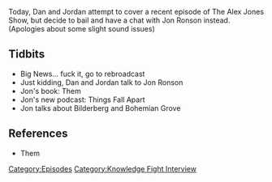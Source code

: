 {{DEFAULTSORT:
    #_EPISODE_0615:November 8, 2021?
}}{{Episode
    | title           = November 8, 2021?
    | caption         = [https://knowledgefight.libsyn.com/615-november-8-2021 Listen to this episode on Libsyn]
    | episodeNumber   = 615
    | length          = 01:38:25
    | airDate         = November 10, 2021
    | coverageDate    = November 8, 2021
    | episodeType     = [[:Category:Knowledge Fight Interview|Knowledge Fight Interview]]
    | appearance      = [[Jon Ronson]]
    | previousEpisode = [[614: The Purge of Gates]]
    | nextEpisode     = [[616: November 9, 2021]]
}}

{{Stub}}

Today, Dan and Jordan attempt to cover a recent episode of The Alex Jones Show, but decide to bail and have a chat with Jon Ronson instead. (Apologies about some slight sound issues)

==Tidbits==

*Big News... fuck it, go to rebroadcast
*Just kidding, Dan and Jordan talk to Jon Ronson
*Jon's book: Them
*Jon's new podcast: Things Fall Apart
*Jon talks about Bilderberg and Bohemian Grove

==References==

*Them

[[Category:Episodes]]
[[Category:Knowledge Fight Interview]]